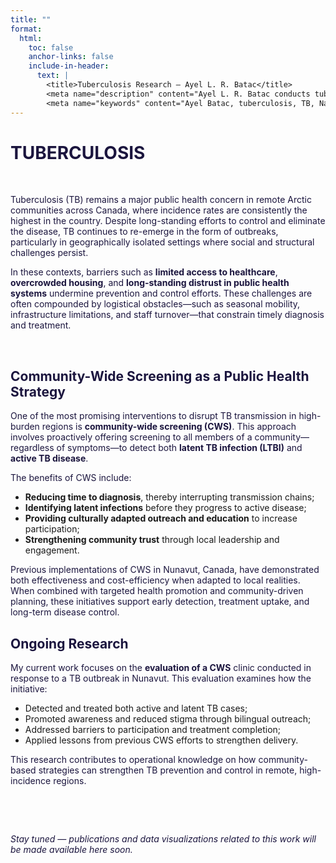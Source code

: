 ```yaml
---
title: ""
format:
  html:
    toc: false
    anchor-links: false
    include-in-header:
      text: |
        <title>Tuberculosis Research – Ayel L. R. Batac</title>
        <meta name="description" content="Ayel L. R. Batac conducts tuberculosis research with a focus on public health, surveillance, and global health contexts." />
        <meta name="keywords" content="Ayel Batac, tuberculosis, TB, National Collaborating Centre for Infectious Diseases, NCCID, Public Health Agency of Canada, PHAC, public health, infectious diseases, surveillance, global health, STBBIs, HIV, knowledge translation, outbreak, Naujaat, Nunavut, Canada, Inuit, Arctic" />
---
```


# TUBERCULOSIS

$~$

Tuberculosis (TB) remains a major public health concern in remote Arctic communities across Canada, where incidence rates are consistently the highest in the country. Despite long-standing efforts to control and eliminate the disease, TB continues to re-emerge in the form of outbreaks, particularly in geographically isolated settings where social and structural challenges persist.

In these contexts, barriers such as **limited access to healthcare**, **overcrowded housing**, and **long-standing distrust in public health systems** undermine prevention and control efforts. These challenges are often compounded by logistical obstacles—such as seasonal mobility, infrastructure limitations, and staff turnover—that constrain timely diagnosis and treatment.

$~$

## Community-Wide Screening as a Public Health Strategy

One of the most promising interventions to disrupt TB transmission in high-burden regions is **community-wide screening (CWS)**. This approach involves proactively offering screening to all members of a community—regardless of symptoms—to detect both **latent TB infection (LTBI)** and **active TB disease**.

The benefits of CWS include:

- **Reducing time to diagnosis**, thereby interrupting transmission chains;
- **Identifying latent infections** before they progress to active disease;
- **Providing culturally adapted outreach and education** to increase participation;
- **Strengthening community trust** through local leadership and engagement.

Previous implementations of CWS in Nunavut, Canada, have demonstrated both effectiveness and cost-efficiency when adapted to local realities. When combined with targeted health promotion and community-driven planning, these initiatives support early detection, treatment uptake, and long-term disease control.

## Ongoing Research

My current work focuses on the **evaluation of a CWS** clinic conducted in response to a TB outbreak in Nunavut. This evaluation examines how the initiative:

- Detected and treated both active and latent TB cases;
- Promoted awareness and reduced stigma through bilingual outreach;
- Addressed barriers to participation and treatment completion;
- Applied lessons from previous CWS efforts to strengthen delivery.

This research contributes to operational knowledge on how community-based strategies can strengthen TB prevention and control in remote, high-incidence regions.

$~$

$~$

*Stay tuned — publications and data visualizations related to this work will be made available here soon.*

<style>
  h1, h2, h3, p {
    color: #1B153E;
  }
</style>

